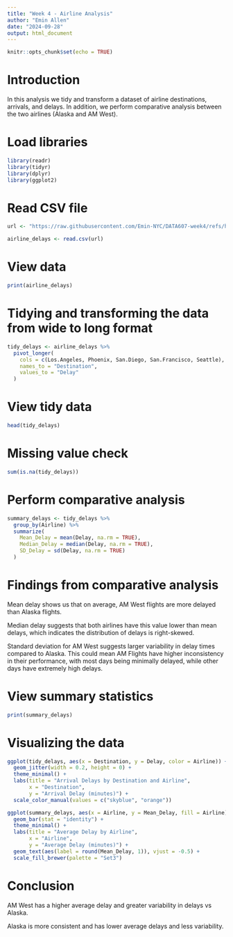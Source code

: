 ---
title: "Week 4 - Airline Analysis"
author: "Emin Allen"
date: "2024-09-28"
output: html_document
---

```{r setup, include=FALSE}
knitr::opts_chunk$set(echo = TRUE)
```

# Introduction

In this analysis we tidy and transform a dataset of airline destinations, arrivals, and delays. In addition, we perform comparative analysis between the two airlines (Alaska and AM West).

# Load libraries
```{r} 
library(readr)
library(tidyr)
library(dplyr)
library(ggplot2)
```


# Read CSV file
```{r}
url <- "https://raw.githubusercontent.com/Emin-NYC/DATA607-week4/refs/heads/main/airline_delays.csv"

airline_delays <- read.csv(url)
```

# View data
```{r}
print(airline_delays)
```

# Tidying and transforming the data from wide to long format
```{r}
tidy_delays <- airline_delays %>%
  pivot_longer(
    cols = c(Los.Angeles, Phoenix, San.Diego, San.Francisco, Seattle), 
    names_to = "Destination",   
    values_to = "Delay"         
  )
```

# View tidy data
```{r}
head(tidy_delays)
```

# Missing value check
```{r}
sum(is.na(tidy_delays))
```

# Perform comparative analysis
```{r}
summary_delays <- tidy_delays %>%
  group_by(Airline) %>%
  summarize(
    Mean_Delay = mean(Delay, na.rm = TRUE),
    Median_Delay = median(Delay, na.rm = TRUE),
    SD_Delay = sd(Delay, na.rm = TRUE)
  )
```

# Findings from comparative analysis
Mean delay shows us that on average, AM West flights are more delayed than Alaska flights.

Median delay suggests that both airlines have this value lower than mean delays, which indicates the distribution of delays is right-skewed. 

Standard deviation for AM West suggests larger variability in delay times compared to Alaska. This could mean AM Flights have higher inconsistency in their performance, with most days being minimally delayed, while other days have extremely high delays.  

# View summary statistics
```{r}
print(summary_delays)
```

# Visualizing the data
```{r}
ggplot(tidy_delays, aes(x = Destination, y = Delay, color = Airline)) +
  geom_jitter(width = 0.2, height = 0) +
  theme_minimal() +
  labs(title = "Arrival Delays by Destination and Airline",
       x = "Destination",
       y = "Arrival Delay (minutes)") +
  scale_color_manual(values = c("skyblue", "orange"))
```


```{r}
ggplot(summary_delays, aes(x = Airline, y = Mean_Delay, fill = Airline)) +
  geom_bar(stat = "identity") +
  theme_minimal() +
  labs(title = "Average Delay by Airline",
       x = "Airline",
       y = "Average Delay (minutes)") +
  geom_text(aes(label = round(Mean_Delay, 1)), vjust = -0.5) +
  scale_fill_brewer(palette = "Set3")
```

# Conclusion
AM West has a higher average delay and greater variability in delays vs Alaska.

Alaska is more consistent and has lower average delays and less variability. 


